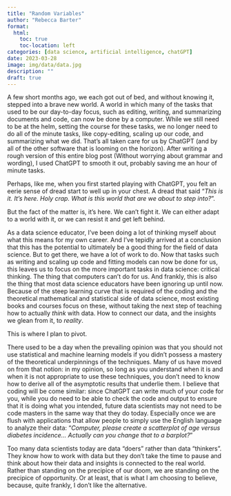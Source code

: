 ```yaml
---
title: "Random Variables"
author: "Rebecca Barter"
format:
  html:
    toc: true
    toc-location: left
categories: [data science, artificial intelligence, chatGPT]
date: 2023-03-28
image: img/data/data.jpg
description: ""
draft: true
---
```




A few short months ago, we each got out of bed, and without knowing it, stepped into a brave new world. A world in which many of the tasks that used to be our day-to-day focus, such as editing, writing, and summarizing documents and code, can now be done by a computer. While we still need to be at the helm, setting the course for these tasks, we no longer need to do all of the minute tasks, like copy-editing, scaling up our code, and summarizing what we did. That's all taken care for us by ChatGPT (and by all of the other software that is looming on the horizon). After writing a rough version of this entire blog post (Without worrying about grammar and wording), I used ChatGPT to smooth it out, probably saving me an hour of minute tasks.

Perhaps, like me, when you first started playing with ChatGPT, you felt an eerie sense of dread start to well up in your chest. A dread that said "*This is it. It's here. Holy crap. What is this world that are we about to step into?*".


But the fact of the matter is, it's here. We can't fight it. We can either adapt to a world with it, or we can resist it and get left behind.

As a data science educator, I've been doing a lot of thinking myself about what this means for my own career. And I've tepidly arrived at a conclusion that this has the potential to ultimately be a good thing for the field of data science. But to get there, we have a lot of work to do. Now that tasks such as writing and scaling up code and fitting models can now be done for us, this leaves us to focus on the more important tasks in data science: critical thinking. The thing that computers can't do for us. And frankly, this is also the thing that most data science educators have been ignoring up until now. Because of the steep learning curve that is required of the coding and the theoretical mathematical and statistical side of data science, most existing books and courses focus on these, without taking the next step of teaching how to actually *think* with data. How to connect our data, and the insights we glean from it, to *reality*.

This is where I plan to pivot.


There used to be a day when the prevailing opinion was that you should not use statistical and machine learning models if you didn't possess a mastery of the theoretical underpinnings of the techniques. Many of us have moved on from that notion: in my opinion, so long as you understand when it is and when it is not appropriate to use these techniques, you don't need to know how to derive all of the asymptotic results that underlie them. I believe that coding will be come similar: since ChatGPT can write much of your code for you, while you do need to be able to check the code and output to ensure that it is doing what you intended, future data scientists may not need to be code masters in the same way that they do today. Especially once we are flush with applications that allow people to simply use the English language to analyze their data: "*Computer, please create a scatterplot of age versus diabetes incidence... Actually can you change that to a barplot?*" 

Too many data scientists today are data "doers" rather than data "thinkers". They know how to work with data but they don't take the time to pause and think about how their data and insights is connected to the real world. Rather than standing on the precipice of our doom, we are standing on the precipice of opportunity. Or at least, that is what I am choosing to believe, because, quite frankly, I don't like the alternative.





